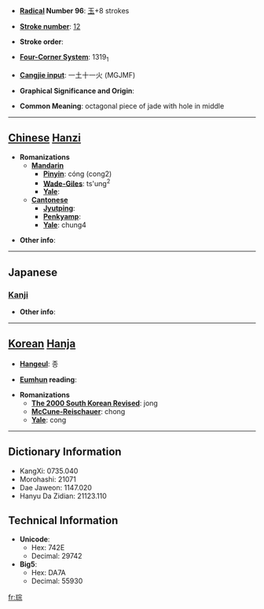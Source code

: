* '''[[Wiktionary:Chinese radical index| Radical]] Number 96''': [[Wiktionary:Chinese radical index 玉|玉]]+8 strokes

* '''[[Wiktionary:Chinese total strokes index|Stroke number]]''': [[Wiktionary:Chinese total strokes index 12|12]]

* '''Stroke order''': 

* '''[[Wiktionary:Chinese four corner index|Four-Corner System]]''': 1319<sub>1</sub>

* '''[[Wiktionary:Chinese Cangjie index|Cangjie input]]''': 一土十一火 (MGJMF)

* '''Graphical Significance and Origin''': 

* '''Common Meaning''': octagonal piece of jade with hole in middle

----

== [[Chinese]] [[Hanzi]] ==

* '''Romanizations'''
** '''[[Mandarin]]'''
*** '''[[Pinyin]]''': cóng (cong2)
*** '''[[Wade-Giles]]''': ts'ung<sup>2</sup>
*** '''[[Yale]]''': 
** '''[[Cantonese]]'''
*** '''[[Jyutping]]''':
*** '''[[Penkyamp]]''': 
*** '''[[Yale]]''': chung4

* '''Other info''': 

----

==Japanese==
===[[Kanji]]===
{{kanji|on readings=[[そう]] (sō), [[ず]] (zu), [[す]] (su)
|kun readings=
}}

* '''Other info''':  

----

== [[Korean]] [[Hanja]] ==

* '''[[Hangeul]]''': 종

* '''[[Eumhun]] reading''': 

* '''Romanizations'''
** '''[[The 2000 South Korean Revised Romanization|The 2000 South Korean Revised]]''': jong
** '''[[McCune-Reischauer]]''': chong
** '''[[Yale]]''': cong

----

== Dictionary Information ==

* KangXi: 0735.040
* Morohashi: 21071
* Dae Jaweon: 1147.020
* Hanyu Da Zidian: 21123.110

== Technical Information ==

* '''Unicode''':
** Hex: 742E
** Decimal: 29742
* '''Big5''':
** Hex: DA7A
** Decimal: 55930

[[fr:琮]]